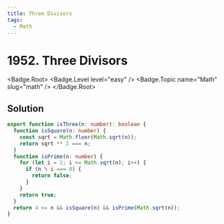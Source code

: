 ```yaml
---
title: Three Divisors
tags:
  - Math
---
```


# 1952. Three Divisors

<Badge.Root>
  <Badge.Level level="easy" />
  <Badge.Topic name="Math" slug="math" />
</Badge.Root>

## Solution

```typescript filename="solution.ts" copy
export function isThree(n: number): boolean {
  function isSquare(n: number) {
    const sqrt = Math.floor(Math.sqrt(n));
    return sqrt ** 2 === n;
  }
  function isPrime(n: number) {
    for (let i = 2; i <= Math.sqrt(n); i++) {
      if (n % i === 0) {
        return false;
      }
    }
    return true;
  }
  return 4 <= n && isSquare(n) && isPrime(Math.sqrt(n));
}
```

<ProblemLink
  codingSite="leetcode"
  href="https://leetcode.com/problems/three-divisors"
  title="Three Divisors"
/>
